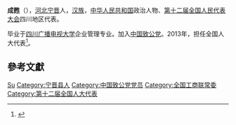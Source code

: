 '''成甦'''（{{bd|1955年|10月|}}），[[河北|河北]][[宁晋|宁晋]]人，[[汉族|汉族]]，[[中华人民共和国|中华人民共和国]]政治人物、[[第十二届全国人民代表大会|第十二届全国人民代表大会]]四川地区代表。

毕业于[[四川广播电视大学|四川广播电视大学]]企业管理专业。加入[[中国致公党|中国致公党]]。2013年，担任全国人大代表<ref>{{cite news|title=全国人大代表信息-成甦|url= http://210.82.31.1:8084/delegate/viewDelegate.action?dbid=122125|accessdate=2013-04-05|newspaper=全国人大网|archive-url=https://web.archive.org/web/20180929113842/http://www.npc.gov.cn/delegate/viewDelegate.action?dbid=122125|archive-date=2018-09-29|dead-url=yes}}</ref>。

== 參考文獻 ==
{{reflist}}

{{中国政治人物小作品}}
{{中华全国工商业联合会第八届执行委员会}}
{{中华全国工商业联合会第九届执行委员会}}

{{Authority control}}
{{DEFAULTSORT:Cheng成}}
[[Category:成姓|Su]]
[[Category:宁晋县人|Category:宁晋县人]]
[[Category:中国致公党党员|Category:中国致公党党员]]
[[Category:全国工商联常委|Category:全国工商联常委]]
[[Category:第十二届全国人大代表|Category:第十二届全国人大代表]]